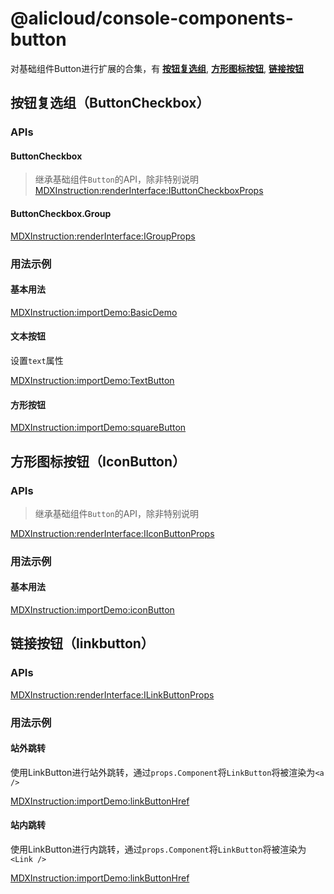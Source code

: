 # @alicloud/console-components-button

对基础组件Button进行扩展的合集，有 **<a href="#复选按钮（buttoncheckbox）">按钮复选组</a>**, **<a href="#方形图标按钮（iconbutton）">方形图标按钮</a>**, **<a href="#链接按钮（linkbutton）">链接按钮</a>**


## 按钮复选组（ButtonCheckbox）

### APIs

#### ButtonCheckbox

> 继承基础组件`Button`的API，除非特别说明
[MDXInstruction:renderInterface:IButtonCheckboxProps](./api-json/api.json)

#### ButtonCheckbox.Group

[MDXInstruction:renderInterface:IGroupProps](./api-json/api.json)

### 用法示例

#### 基本用法
[MDXInstruction:importDemo:BasicDemo](./stories/basic/index.tsx)

#### 文本按钮
设置`text`属性

[MDXInstruction:importDemo:TextButton](./stories/text-button/index.tsx)

#### 方形按钮

[MDXInstruction:importDemo:squareButton](./stories/square-button/index.tsx)


## 方形图标按钮（IconButton）

### APIs

> 继承基础组件`Button`的API，除非特别说明

[MDXInstruction:renderInterface:IIconButtonProps](./api-json/api.json)

### 用法示例

#### 基本用法

[MDXInstruction:importDemo:iconButton](./stories/icon-button/index.tsx)

## 链接按钮（linkbutton）

### APIs

[MDXInstruction:renderInterface:ILinkButtonProps](./api-json/api.json)

### 用法示例

#### 站外跳转

使用LinkButton进行站外跳转，通过`props.Component`将`LinkButton`将被渲染为`<a />`

[MDXInstruction:importDemo:linkButtonHref](./stories/link-button-href/index.tsx)

#### 站内跳转

使用LinkButton进行内跳转，通过`props.Component`将`LinkButton`将被渲染为`<Link />`

[MDXInstruction:importDemo:linkButtonHref](./stories/link-button-link/index.tsx)


